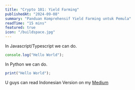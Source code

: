 ```yaml
---
title: "Crypto 101: Yield Farming"
publishedAt: "2024-09-08"
summary: "Panduan Komprehensif Yield Farming untuk Pemula"
readTime: "15 mins"
featured: true
icon: "/buildspace.jpg"
---
```


In Javascript/Typescript we can do.

```jsx
console.log("Hello World");
```

In Python we can do. 

```jsx
print("Hello World");
```

U guys can read Indonesian Version on my [Medium](https://jasonalhilal.medium.com/)